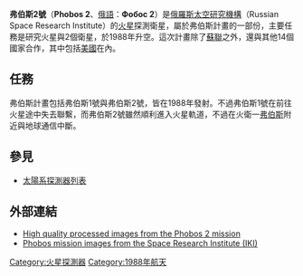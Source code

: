 {{NoteTA
|1=zh-hans:福布斯; zh-tw:弗伯斯;
}}
{{Infobox Spacecraft
| Name = 弗伯斯2號
| Image = [[File:Phobos_Marte.jpg|300px]]
| Caption = 
| Organization = [[俄羅斯太空研究機構|IKI]]
| Major_Contractors =
| Mission_Type = 環繞
| Satellite_Of = [[火星|火星]]
| Orbital_Insertion_Date = 1989年1月29日
| Launch = 1988年7月12日
| Launch_Vehicle = [[質子號運載火箭|質子號運載火箭]]
| Decay =
| Mission_Duration = 1988年7月12日－1989年3月27日
| NSSDC_ID =
| Webpage = [http://www.iki.rssi.ru/IPL/phobos.html]
| Mass = 2600 [[kilogram|kg]] (6220 kg with orbital insertion hardware attached)
| Power = 
| Orbital_elements = 
| Semimajor_Axis = 
| Eccentricity = 
| Inclination = 
| Orbital_Period = 
| Apoapsis = 
| Periapsis = 
| Orbits = 
}}
'''弗伯斯2號'''（'''Phobos 2'''、[[俄語|俄語]]：'''Фобос 2'''）是[[俄羅斯太空研究機構|俄羅斯太空研究機構]]（Russian Space Research Institute）的[[火星|火星]]探測衛星，屬於弗伯斯計畫的一部份，主要任務是研究火星與2個衛星，於1988年升空。這次計畫除了[[蘇聯|蘇聯]]之外，還與其他14個國家合作，其中包括[[美國|美國]]在內。

== 任務 ==
弗伯斯計畫包括弗伯斯1號與弗伯斯2號，皆在1988年發射。不過弗伯斯1號在前往火星途中失去聯繫，而弗伯斯2號雖然順利進入火星軌道，不過在火衛一[[弗伯斯|弗伯斯]]附近與地球通信中斷。

== 參見 ==
*[[太陽系探測器列表|太陽系探測器列表]]

== 外部連結 ==
* [https://web.archive.org/web/20150717180620/http://www.strykfoto.org/phobos2.htm High quality processed images from the Phobos 2 mission]
* [http://www.iki.rssi.ru/IPL/phobos.html Phobos mission images from the Space Research Institute (IKI)] {{Wayback|url=http://www.iki.rssi.ru/IPL/phobos.html |date=20220130101953 }}

{{火星任務}}
{{USSR space probes}}

[[Category:火星探測器|Category:火星探測器]]
[[Category:1988年航天|Category:1988年航天]]